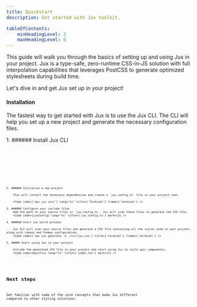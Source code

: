 ```yaml
---
title: Quickstart
description: Get started with Jux toolkit.

tableOfContents:
    minHeadingLevel: 2
    maxHeadingLevel: 6
---
```




This guide will walk you through the basics of setting up and using Jux in your project. Jux is a type-safe, zero-runtime CSS-in-JS solution with full interpolation capabilities that leverages PostCSS to generate optimized stylesheets during build time.

Let's dive in and get Jux set up in your project!

#### Installation

The fastest way to get started with Jux is to use the Jux CLI. The CLI will help you set up a new project and generate the necessary configuration files.

<Steps>
    1. ###### Install Jux CLI
        <Tabs>
            <TabItem label={'npm'}>
                <Code code={`npm install -D @juxio/cli`} title={'Terminal'} frame={'terminal'} />
            </TabItem>
            <TabItem label={'pnpm'}>
                <Code code={`pnpm add -D @juxio/cli`} title={'Terminal'} frame={'terminal'} />
            </TabItem>
            <TabItem label={'yarn'}>
                <Code code={`yarn add -D @juxio/cli`} title={'Terminal'} frame={'terminal'} />
            </TabItem>
        </Tabs>


    2. ###### Initialize a new project

        This will install the necessary dependencies and create a `jux.config.ts` file in your project root.

        <Code code={`npx jux init`} lang="ts" title={'Terminal'} frame={'terminal'} />

    3. ###### Configure your include files
        Add the path to your source files in `jux.config.ts`. Jux will scan these files to generate the CSS file.
        <Code code={juxConfig} lang="ts" title={'jux.config.ts'} mark={3} />

    4. ###### Start Jux build process

        Jux CLI will scan your source files and generate a CSS file containing all the styles used in your project, along with tokens and themes configuration.
        <Code code={`npx jux generate -o ./src/jux.css`} title={'terminal'} frame={'terminal'} />

    5. ##### Start using Jux in your project

        Include the generated CSS file in your project and start using Jux to style your components.
        <Code code={mainTsx} lang="ts" title={'index.tsx'} mark={1} />
</Steps>

## Next steps

Get familiar with some of the core concepts that make Jux different compared to other styling solutions.

<CardGrid>
    <LinkCard title="Using with PostCSS" description="Learn how to setup Jux as a PostCSS plugin." href={'/developers/getting-started/postcss'} />
    <LinkCard title="Create a Theme System" description="Learn how to build a flexible theme system using Jux's features to easily manage and switch between different themes in your application." href={'/developers/design-tokens'}/>
    <LinkCard title="Integrate with Your Favorite Framework" description="Check out our guides on integrating Jux with popular frameworks like Next.js, Storybook or Astro." href={'/developers/technical-overview'} />
    <LinkCard title="Technical Overview" description="Get familiar with how Jux is working." href={'/developers/technical-overview'} />
</CardGrid>